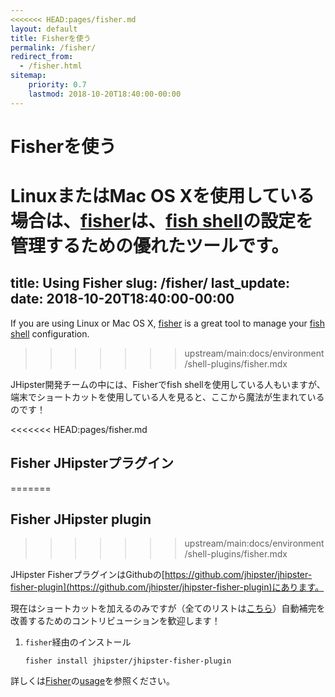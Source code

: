 ```yaml
---
<<<<<<< HEAD:pages/fisher.md
layout: default
title: Fisherを使う
permalink: /fisher/
redirect_from:
  - /fisher.html
sitemap:
    priority: 0.7
    lastmod: 2018-10-20T18:40:00-00:00
---
```


# <i class="fa fa-terminal"></i> Fisherを使う

LinuxまたはMac OS Xを使用している場合は、[fisher](https://github.com/jorgebucaran/fisher)は、[fish shell](http://fishshell.com/)の設定を管理するための優れたツールです。
=======
title: Using Fisher
slug: /fisher/
last_update:
  date: 2018-10-20T18:40:00-00:00
---

If you are using Linux or Mac OS X, [fisher](https://github.com/jorgebucaran/fisher) is a great tool to manage your [fish shell](http://fishshell.com/) configuration.
>>>>>>> upstream/main:docs/environment/shell-plugins/fisher.mdx

JHipster開発チームの中には、Fisherでfish shellを使用している人もいますが、端末でショートカットを使用している人を見ると、ここから魔法が生まれているのです！

<<<<<<< HEAD:pages/fisher.md
## Fisher JHipsterプラグイン
=======

## Fisher JHipster plugin
>>>>>>> upstream/main:docs/environment/shell-plugins/fisher.mdx

JHipster FisherプラグインはGithubの[https://github.com/jhipster/jhipster-fisher-plugin](https://github.com/jhipster/jhipster-fisher-plugin)にあります。

現在はショートカットを加えるのみですが（全てのリストは[こちら](https://github.com/jhipster/jhipster-fisher-plugin/blob/main/conf.d/jhipster.aliases.fish)）自動補完を改善するためのコントリビューションを歓迎します！

1. ``fisher``経由のインストール

    `fisher install jhipster/jhipster-fisher-plugin`

詳しくは[Fisher](https://github.com/jorgebucaran/fisher)の[usage](https://github.com/jorgebucaran/fisher#usage)を参照ください。

